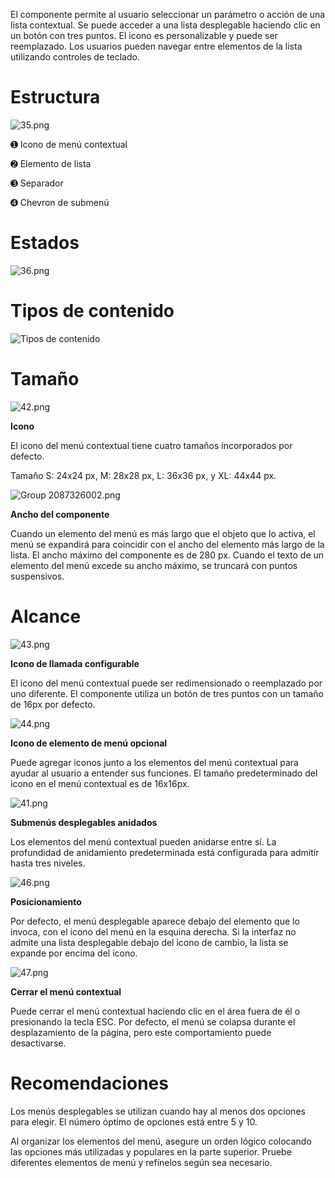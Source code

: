 El componente permite al usuario seleccionar un parámetro o acción de una lista contextual. Se puede acceder a una lista desplegable haciendo clic en un botón con tres puntos. El icono es personalizable y puede ser reemplazado. Los usuarios pueden navegar entre elementos de la lista utilizando controles de teclado.


# **Estructura**

![35.png](/static/images/design/DropdownMenu/35.png)

➊ Icono de menú contextual

➋ Elemento de lista

➌ Separador

➍ Chevron de submenú

# **Estados**

![36.png](/static/images/design/DropdownMenu/36.png)

# Tipos de **contenido**

![Tipos de contenido](/static/images/design/DropdownMenu/Types.png)

# Tamaño

![42.png](/static/images/design/DropdownMenu/42.png)

**Icono**

El icono del menú contextual tiene cuatro tamaños incorporados por defecto.

Tamaño S: 24x24 px, M: 28x28 px, L: 36x36 px, y XL: 44x44 px.

![Group 2087326002.png](/static/images/design/DropdownMenu/Group_2087326002.png)

**Ancho del componente**

Cuando un elemento del menú es más largo que el objeto que lo activa, el menú se expandirá para coincidir con el ancho del elemento más largo de la lista. El ancho máximo del componente es de 280 px. Cuando el texto de un elemento del menú excede su ancho máximo, se truncará con puntos suspensivos.

# Alcance

![43.png](/static/images/design/DropdownMenu/43.png)

**Icono de llamada configurable**

El icono del menú contextual puede ser redimensionado o reemplazado por uno diferente. El componente utiliza un botón de tres puntos con un tamaño de 16px por defecto.

![44.png](/static/images/design/DropdownMenu/44.png)

**Icono de elemento de menú opcional**

Puede agregar iconos junto a los elementos del menú contextual para ayudar al usuario a entender sus funciones. El tamaño predeterminado del icono en el menú contextual es de 16x16px.

![41.png](/static/images/design/DropdownMenu/41%201.png)

**Submenús desplegables anidados**

Los elementos del menú contextual pueden anidarse entre sí. La profundidad de anidamiento predeterminada está configurada para admitir hasta tres niveles.

![46.png](/static/images/design/DropdownMenu/46.png)

**Posicionamiento**

Por defecto, el menú desplegable aparece debajo del elemento que lo invoca, con el icono del menú en la esquina derecha. Si la interfaz no admite una lista desplegable debajo del icono de cambio, la lista se expande por encima del icono.

![47.png](/static/images/design/DropdownMenu/47.png)

**Cerrar el menú contextual**

Puede cerrar el menú contextual haciendo clic en el área fuera de él o presionando la tecla ESC. Por defecto, el menú se colapsa durante el desplazamiento de la página, pero este comportamiento puede desactivarse.

# Recomendaciones

Los menús desplegables se utilizan cuando hay al menos dos opciones para elegir. El número óptimo de opciones está entre 5 y 10.

Al organizar los elementos del menú, asegure un orden lógico colocando las opciones más utilizadas y populares en la parte superior. Pruebe diferentes elementos de menú y refínelos según sea necesario.
